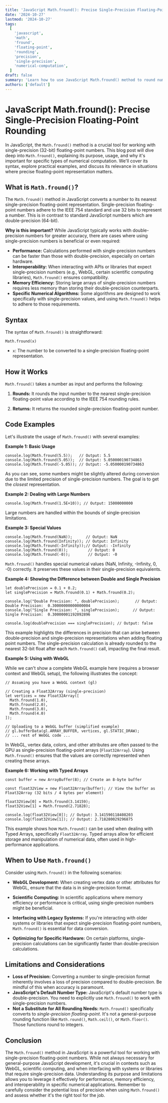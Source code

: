 ```yaml
---
title: 'JavaScript Math.fround(): Precise Single-Precision Floating-Point Rounding'
date: '2024-10-27'
lastmod: '2024-10-27'
tags:
  [
    'javascript',
    'math',
    'fround',
    'floating-point',
    'rounding',
    'precision',
    'single-precision',
    'numerical-computation',
  ]
draft: false
summary: 'Learn how to use JavaScript Math.fround() method to round numbers to their nearest single-precision floating-point representation. Understand its use cases, benefits for numerical computation, and practical code examples.'
authors: ['default']
---
```


# JavaScript Math.fround(): Precise Single-Precision Floating-Point Rounding

In JavaScript, the `Math.fround()` method is a crucial tool for working with single-precision (32-bit) floating-point numbers. This blog post will dive deep into `Math.fround()`, explaining its purpose, usage, and why it's important for specific types of numerical computation. We'll cover its syntax, explore practical examples, and discuss its relevance in situations where precise floating-point representation matters.

## What is `Math.fround()`?

The `Math.fround()` method in JavaScript converts a number to its nearest single-precision floating-point representation. Single-precision floating-point numbers adhere to the IEEE 754 standard and use 32 bits to represent a number. This is in contrast to standard JavaScript numbers which are double-precision (64-bit).

**Why is this important?** While JavaScript typically works with double-precision numbers for greater accuracy, there are cases where using single-precision numbers is beneficial or even required:

- **Performance:** Calculations performed with single-precision numbers can be faster than those with double-precision, especially on certain hardware.
- **Interoperability:** When interacting with APIs or libraries that expect single-precision numbers (e.g., WebGL, certain scientific computing libraries), `Math.fround()` ensures compatibility.
- **Memory Efficiency:** Storing large arrays of single-precision numbers requires less memory than storing their double-precision counterparts.
- **Specific Numerical Algorithms:** Some algorithms are designed to work specifically with single-precision values, and using `Math.fround()` helps to adhere to those requirements.

## Syntax

The syntax of `Math.fround()` is straightforward:

```plaintext
Math.fround(x)
```

- `x`: The number to be converted to a single-precision floating-point representation.

## How it Works

`Math.fround()` takes a number as input and performs the following:

1.  **Rounds:** It rounds the input number to the nearest single-precision floating-point value according to the IEEE 754 rounding rules.

2.  **Returns:** It returns the rounded single-precision floating-point number.

## Code Examples

Let's illustrate the usage of `Math.fround()` with several examples:

**Example 1: Basic Usage**

```plaintext
console.log(Math.fround(5.5));   // Output: 5.5
console.log(Math.fround(5.05));  // Output: 5.050000190734863
console.log(Math.fround(-5.05)); // Output: -5.050000190734863
```

As you can see, some numbers might be slightly altered during conversion due to the limited precision of single-precision numbers. The goal is to get the _closest_ representation.

**Example 2: Dealing with Large Numbers**

```plaintext
console.log(Math.fround(1.5E+10)); // Output: 15000000000
```

Large numbers are handled within the bounds of single-precision limitations.

**Example 3: Special Values**

```plaintext
console.log(Math.fround(NaN));      // Output: NaN
console.log(Math.fround(Infinity)); // Output: Infinity
console.log(Math.fround(-Infinity));// Output: -Infinity
console.log(Math.fround(0));         // Output: 0
console.log(Math.fround(-0));        // Output: -0
```

`Math.fround()` handles special numerical values (NaN, Infinity, -Infinity, 0, -0) correctly. It preserves these values in their single-precision equivalents.

**Example 4: Showing the Difference between Double and Single Precision**

```plaintext
let doublePrecision = 0.1 + 0.2;
let singlePrecision = Math.fround(0.1) + Math.fround(0.2);

console.log("Double Precision: ", doublePrecision);       // Output: Double Precision:  0.30000000000000004
console.log("Single Precision: ", singlePrecision);      // Output: Single Precision:  0.30000001192092896

console.log(doublePrecision === singlePrecision); // Output: false
```

This example highlights the differences in precision that can arise between double-precision and single-precision representations when adding floating point numbers. The single-precision calculation is already rounded to the nearest 32-bit float after each `Math.fround()` call, impacting the final result.

**Example 5: Using with WebGL**

While we can't show a complete WebGL example here (requires a browser context and WebGL setup), the following illustrates the concept:

```plaintext
// Assuming you have a WebGL context (gl)

// Creating a Float32Array (single-precision)
let vertices = new Float32Array([
  Math.fround(1.0),
  Math.fround(2.0),
  Math.fround(3.0),
  Math.fround(4.0)
]);

// Uploading to a WebGL buffer (simplified example)
// gl.bufferData(gl.ARRAY_BUFFER, vertices, gl.STATIC_DRAW);
// ... rest of WebGL code ...
```

In WebGL, vertex data, colors, and other attributes are often passed to the GPU as single-precision floating-point arrays (`Float32Array`). Using `Math.fround()` ensures that the values are correctly represented when creating these arrays.

**Example 6: Working with Typed Arrays**

```plaintext
const buffer = new ArrayBuffer(8); // Create an 8-byte buffer

const float32View = new Float32Array(buffer); // View the buffer as Float32Array (32 bits / 4 bytes per element)

float32View[0] = Math.fround(3.14159);
float32View[1] = Math.fround(2.71828);

console.log(float32View[0]); // Output: 3.141590118408203
console.log(float32View[1]); // Output: 2.718280029296875
```

This example shows how `Math.fround()` can be used when dealing with Typed Arrays, specifically `Float32Array`. Typed arrays allow for efficient storage and manipulation of numerical data, often used in high-performance applications.

## When to Use `Math.fround()`

Consider using `Math.fround()` in the following scenarios:

- **WebGL Development:** When creating vertex data or other attributes for WebGL, ensure that the data is in single-precision format.

- **Scientific Computing:** In scientific applications where memory efficiency or performance is critical, using single-precision numbers might be beneficial.

- **Interfacing with Legacy Systems:** If you're interacting with older systems or libraries that expect single-precision floating-point numbers, `Math.fround()` is essential for data conversion.

- **Optimizing for Specific Hardware:** On certain platforms, single-precision calculations can be significantly faster than double-precision calculations.

## Limitations and Considerations

- **Loss of Precision:** Converting a number to single-precision format inherently involves a loss of precision compared to double-precision. Be mindful of this when accuracy is paramount.
- **JavaScript's Default Number Type:** JavaScript's default number type is double-precision. You need to explicitly use `Math.fround()` to work with single-precision numbers.
- **Not a Substitute for All Rounding Needs:** `Math.fround()` specifically converts to _single-precision floating-point_. It's not a general-purpose rounding function like `Math.round()`, `Math.ceil()`, or `Math.floor()`. Those functions round to integers.

## Conclusion

The `Math.fround()` method in JavaScript is a powerful tool for working with single-precision floating-point numbers. While not always necessary for general-purpose JavaScript development, it's crucial in contexts such as WebGL, scientific computing, and when interfacing with systems or libraries that require single-precision data. Understanding its purpose and limitations allows you to leverage it effectively for performance, memory efficiency, and interoperability in specific numerical applications. Remember to carefully consider the potential loss of precision when using `Math.fround()` and assess whether it's the right tool for the job.

